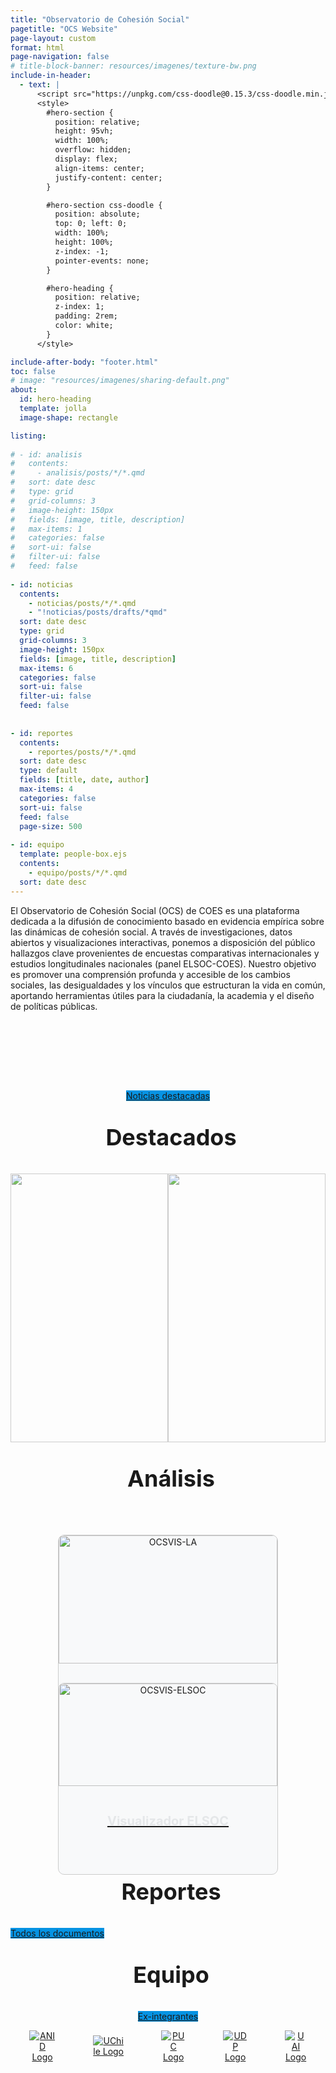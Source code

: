 ```yaml
---
title: "Observatorio de Cohesión Social"
pagetitle: "OCS Website"
page-layout: custom
format: html
page-navigation: false
# title-block-banner: resources/imagenes/texture-bw.png
include-in-header:
  - text: |
      <script src="https://unpkg.com/css-doodle@0.15.3/css-doodle.min.js"></script>
      <style>
        #hero-section {
          position: relative;
          height: 95vh;
          width: 100%;
          overflow: hidden;
          display: flex;
          align-items: center;
          justify-content: center;
        }

        #hero-section css-doodle {
          position: absolute;
          top: 0; left: 0;
          width: 100%;
          height: 100%;
          z-index: -1;
          pointer-events: none;
        }

        #hero-heading {
          position: relative;
          z-index: 1;
          padding: 2rem;
          color: white;
        }
      </style>

include-after-body: "footer.html"
toc: false
# image: "resources/imagenes/sharing-default.png"
about:
  id: hero-heading
  template: jolla
  image-shape: rectangle

listing:
  
# - id: analisis
#   contents: 
#     - analisis/posts/*/*.qmd
#   sort: date desc
#   type: grid
#   grid-columns: 3
#   image-height: 150px
#   fields: [image, title, description]
#   max-items: 1
#   categories: false
#   sort-ui: false
#   filter-ui: false
#   feed: false  
  
- id: noticias
  contents: 
    - noticias/posts/*/*.qmd
    - "!noticias/posts/drafts/*qmd"
  sort: date desc
  type: grid
  grid-columns: 3
  image-height: 150px
  fields: [image, title, description]
  max-items: 6
  categories: false
  sort-ui: false
  filter-ui: false
  feed: false
    
  
- id: reportes
  contents:
    - reportes/posts/*/*.qmd
  sort: date desc
  type: default
  fields: [title, date, author]
  max-items: 4
  categories: false
  sort-ui: false
  feed: false
  page-size: 500
  
- id: equipo
  template: people-box.ejs
  contents: 
    - equipo/posts/*/*.qmd
  sort: date desc
---
```


<div id="hero-section">

```{=HTML}
<css-doodle>
  <style>
    :doodle {
      @grid: 25x1 / 20vmin;
    }
    :container {
      perspective: 30vmin;
    }

    @place-cell: center;
    @size: 100%;

    border: @r(8px) solid @pd(
      #753F8C, #4E8AD9, #81BF24, #F2B705
    );
    @random(.1) {
      border-width: @p(12px, 16px);
      border-style: double;
    }

    border-radius: 50%;
    transform-style: preserve-3d;
    will-change: transform, opacity;
    animation: scale-up 7s linear infinite;
    animation-delay: calc(-7s / @size() * @i());

    @keyframes scale-up {
      0%, 100% {
        transform: translate3d(0, 0, 0) rotate(0);
        opacity: 0;
      }
      10% {
        opacity: 1;
      }
      95% {
        transform:
          translate3d(0, 0, 45vmin)
          rotateX(calc(@p(-1, 1) * @r(30deg, 180deg)))
          rotateY(calc(@p(-1, 1) * @r(30deg, 180deg)))
          rotateZ(calc(@p(-1, 1) * @r(30deg, 180deg)))
      }
    }
  </style>
</css-doodle>
```

:::{#hero-heading}

El Observatorio de Cohesión Social (OCS) de COES es una plataforma dedicada a la difusión de conocimiento basado en evidencia empírica sobre las dinámicas de cohesión social. A través de investigaciones, datos abiertos y visualizaciones interactivas, ponemos a disposición del público hallazgos clave provenientes de encuestas comparativas internacionales y estudios longitudinales nacionales (panel ELSOC-COES). Nuestro objetivo es promover una comprensión profunda y accesible de los cambios sociales, las desigualdades y los vínculos que estructuran la vida en común, aportando herramientas útiles para la ciudadanía, la academia y el diseño de políticas públicas.

::: {.button style="text-align: center; padding-top: 7em;"}
[Noticias destacadas](index.qmd#destacadosh1){.btn-action-primary .btn-action .btn .btn-success .btn-lg role="button" style="background-color: #0693e3"}
:::
:::

</div>

<div class="section-footer2">

</div>

::: {.section-text .light-bg}

:::{#destacadosh1}
:::

<p align="center" style="font-size:36px; font-weight:bold;">
<i class="bi bi-pin-angle" style="margin-right: 10px;"></i>Destacados</p>

```{=HTML}
<style>
.layout {
  display: grid;
  place-items: center;
}

article {
  display: flex;
  width: 100%;
  height: 430px;
}

.img-container {
  position: relative;
  width: 0;
  flex-grow: 1;
  overflow: hidden;
  transition: flex-grow 0.5s ease;
}

.img-container:hover {
  flex-grow: 3;
}

.img-container img.lukas {
  width: 100%;
  height: 100%;
  object-fit: cover;
  opacity: 0.8;
  transition: 0.5s ease;
}

.img-container:hover img.lukas {
  opacity: 1;
  filter: contrast(120%);
  cursor: pointer;
}

.img-container .overlay-text {
  position: absolute;
  bottom: 10px;
  left: 0;
  right: 0;
  text-align: center;
  color: white;
  font-weight: bold;
  font-size: 1.2rem;
  background: rgba(0, 0, 0, 0.5);
  opacity: 0;
  padding: 0.5em;
  transition: opacity 0.3s ease;
}

.img-container:hover .overlay-text {
  opacity: 1;
}

/* Responsive */
@media (max-width: 850px) {
  article {
    flex-direction: column;
    height: auto;
  }

  .img-container {
    width: 100%;
    height: auto;
    margin-bottom: 10px;
  }

  .img-container img.lukas {
    width: 100%;
    height: auto;
  }

  .img-container:hover {
    flex-grow: 1;
  }

  .img-container .overlay-text {
    font-size: 1rem;
    opacity: 1; /* opcional: visible siempre en móvil */
    position: static;
    background: #222;
    padding: 1em;
  }
}
</style>

<div class="layout">
  <article>
    <div class="img-container">
      <img class="lukas" src="imagenes/columna_elpais.png" data-url="noticias/posts/columna-elpais/">
      <div class="overlay-text">Columna de opinión del IP Juan Carlos Castillo sobre medición y políticas de cohesión social. Click para más información</div>
    </div>
    <div class="img-container">
      <img class="lukas" src="imagenes/nuestras_trayectorias.png" data-url="noticias/posts/nota-dm/">
      <div class="overlay-text">Primera nota OCS sobre investigación de cohesión social. Click para conocer más</div>
    </div>
  </article>
</div>

<script>
document.addEventListener('DOMContentLoaded', function () {
  const images = document.getElementsByClassName('lukas');

  for (let i = 0; i < images.length; i++) {
    images[i].addEventListener('click', function (event) {
      const url = event.target.getAttribute('data-url');
      if (url) window.location.href = url;
    });
  }
});
</script>


```
:::

<div class="section-footer1">

</div>

::: {.section-text .dark-bg}
::: {.section-container}
::: {.section-block}
::: {style="text-align: center;"}

:::{#analisish1}
:::

<p align="center" style="font-size:36px; font-weight:bold;">
<i class="bi bi-graph-up-arrow" style="margin-right: 10px;"></i>Análisis</p>

```{=HTML}

<link href="https://fonts.googleapis.com/css2?family=Roboto:wght@100;300;400;500&display=swap" rel="stylesheet">

<style>
  .wrap {
    display: flex;
    justify-content: center;
    gap: 2rem; /* espacio entre tiles */
    padding: 2rem;
    flex-wrap: wrap; /* permite responsividad */
  }

  .tile {
    cursor: pointer;
    border: 1px solid #ccc;
    border-radius: 10px;
    overflow: hidden;
    background-color: #f8f9fa;
    transition: transform 0.2s;
    width: 350px;
    text-decoration: none;
    color: inherit;
    position: relative;
  }

  .tile:hover {
    transform: scale(1.02);
  }

  .text {
    padding: 1rem;
    position: relative;
  }

  .text h1 {
    font-size: 20px;
    color: #e5e7e9;
  }

  .highlight-box {
    opacity: 0;
    transition: opacity 0.4s ease-in-out;
    background-color: rgba(0, 0, 0, 0.6);
    padding: 0.75rem;
    border-radius: 6px;
    margin-top: 1rem;
    pointer-events: none;
  }

  .tile:hover .highlight-box {
    opacity: 1;
    pointer-events: auto;
  }

  .highlight-box .animate-text {
    color: #e5e7e9 !important;
    margin: 0;
  }
</style>

<div class="wrap">
  <!-- Tile 1 -->
  <a href="analisis/visualizador-latam/">
    <div class="tile">
      <img src="/imagenes/latamdark.png" alt="OCSVIS-LA" style="width: 100%;" />
      <div class="text">
        <h1>Visualizador de Cohesión Social en Latinoamérica</h1>
        <div class="highlight-box">
          <p class="animate-text">Indicadores de Cohesión Social basado principalmente en la encuesta LAPOP.</p>
        </div>
      </div>
    </div>
  </a>

  <!-- Tile 2 (nuevo) -->
<a href="#" onclick="event.preventDefault();"> <!-- modificar esto cuando esté listo -->
  <div class="tile">
    <img src="/imagenes/elsoc.png" alt="OCSVIS-ELSOC" style="width: 100%;" />
    <div class="text">
      <h1>Visualizador ELSOC</h1>
      <div class="highlight-box">
        <p class="animate-text">Próximamente.</p>
      </div>
    </div>
  </div>
</a>
</div>


```

:::
:::
:::
:::

<div class="section-footer2">

</div>

::: {.section-text .light-bg}
::: {.section-container}
::: {.section-block}
::: {style="text-align: center;"}

:::{#noticiash1}
:::

<p align="center" style="font-size:36px; font-weight:bold;">
<i class="bi bi-newspaper" style="margin-right: 10px;"></i>Noticias</p>


:::{#noticias}
:::

:::
:::
:::
:::



<div class="section-footer1">

</div>


::: {.section-text .dark-bg}
::: {.section-container}
::: {.section-block}
::: {style="text-align: left;"}

:::{#reportesh1}
:::

<p align="center" style="font-size:36px; font-weight:bold;">
<i class="bi bi-journals" style="margin-right: 10px;"></i>Reportes</p>

:::{#reportes}

:::

::: {.button}
[Todos los documentos](reportes/index.qmd){.btn-action-primary .btn-action .btn .btn-success .btn-lg role="button" style="background-color: #0693e3; margin-top: 0em;"}
:::

:::
:::
:::
:::

<div class="section-footer2">

</div>

::: {.section-text .light-bg}
::: {.section-container}
::: {.section-block}
::: {style="text-align: center;"}

:::{#equipoh1}
:::

<p align="center" style="font-size:36px; font-weight:bold;">
<i class="bi bi-people-fill" style="margin-right: 10px;"></i>Equipo</p>



:::{#equipo}
:::

::: {.button}
[Ex-integrantes](alumni/index.qmd){.btn-action-primary .btn-action .btn .btn-success .btn-lg role="button" style="background-color: #0693e3; margin-top: 0em;"}
:::

:::
:::
:::
:::

```{=HTML}
<style>
  .logo-grid {
    display: flex;
    justify-content: center;
    align-items: center;
    flex-wrap: nowrap;
  }

  .logo-grid img {
    max-width: 250px;
    height: auto;
    margin: 0 30px;
  }

  @media (max-width: 768px) {
    .logo-grid {
      flex-direction: column;
      align-items: center;
      flex-wrap: wrap;
    }

    .logo-grid img {
      max-width: 60%;
      margin: 15px 0;
    }
  }
</style>

<div class="section-text logos-bg">
  <div class="section-container">
    <div class="section-block">
      <div style="text-align: center;">
        <div class="logo-grid">
          <a href="https://www.anid.cl" target="_blank">
            <img src="resources/imagenes/anid.png" alt="ANID Logo">
          </a>
          <a href="https://www.uchile.cl" target="_blank">
            <img src="resources/imagenes/uch.png" alt="UChile Logo">
          </a>
          <a href="https://www.uc.cl" target="_blank">
            <img src="resources/imagenes/puc.png" alt="PUC Logo">
          </a>
          <a href="https://www.udp.cl" target="_blank">
            <img src="resources/imagenes/udp.png" alt="UDP Logo">
          </a>
          <a href="https://www.uai.cl" target="_blank">
            <img src="resources/imagenes/uai.png" alt="UAI Logo">
          </a>
        </div>
      </div>
    </div>
  </div>
</div>
```

<!-- ::: {.section-text .dark-bg} -->
<!-- ::: {.section-container} -->
<!-- ::: {.section-block} -->
<!-- ::: {style="text-align: left;"} -->

<!-- <p align="center" style="font-size:36px; font-weight:bold;">Acerca de Nosotros</p> -->

<!-- ::: {.grid} -->

<!-- ::: {.g-col-4 style="text-align: center;"} -->
<!-- [![](resources/imagenes/COES_Logo_sello1.png){width=50%}](https://coes.cl) -->
<!-- ::: -->

<!-- :::{.g-col-4} -->

<!-- ### Centro de Estudios de Conflicto y de Cohesión Social <br><br> -->

<!-- Diagonal Paraguay 257, <br> -->
<!-- Torre 26, Oficina 1504 <br> -->
<!-- Santiago – RM -->


<!-- :::{.g-col-4} -->
<!-- ### Observatorio de Cohesión Social <br><br> -->

<!-- <br> -->
<!-- Capitán Ignacio Carrera Pinto 1045, <br> -->
<!-- Facultad de Ciencias Sociales, Departamento de Sociología <br> -->
<!-- Ñuñoa – RM -->

<!-- <br> -->
<!-- ::: -->


<!-- ::: -->

<!-- ::: -->
<!-- ::: -->
<!-- ::: -->
<!-- ::: -->
